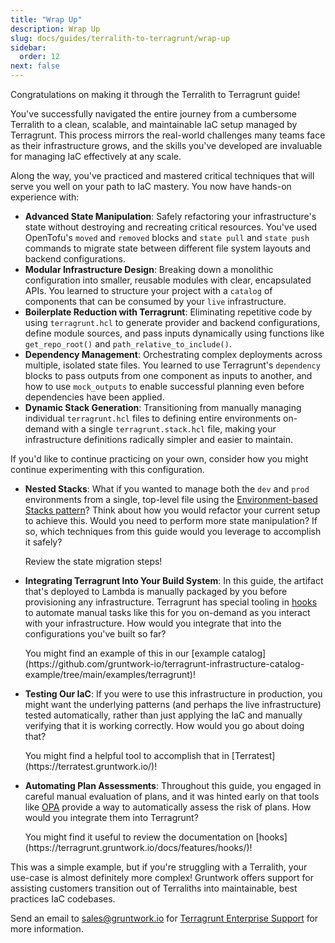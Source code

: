 ```yaml
---
title: "Wrap Up"
description: Wrap Up
slug: docs/guides/terralith-to-terragrunt/wrap-up
sidebar:
  order: 12
next: false
---
```


Congratulations on making it through the Terralith to Terragrunt guide!

You've successfully navigated the entire journey from a cumbersome Terralith to a clean, scalable, and maintainable IaC setup managed by Terragrunt. This process mirrors the real-world challenges many teams face as their infrastructure grows, and the skills you've developed are invaluable for managing IaC effectively at any scale.

Along the way, you've practiced and mastered critical techniques that will serve you well on your path to IaC mastery. You now have hands-on experience with:

- **Advanced State Manipulation**: Safely refactoring your infrastructure's state without destroying and recreating critical resources. You've used OpenTofu's `moved` and `removed` blocks and `state pull` and `state push` commands to migrate state between different file system layouts and backend configurations.
- **Modular Infrastructure Design**: Breaking down a monolithic configuration into smaller, reusable modules with clear, encapsulated APIs. You learned to structure your project with a `catalog` of components that can be consumed by your `live` infrastructure.
- **Boilerplate Reduction with Terragrunt**: Eliminating repetitive code by using `terragrunt.hcl` to generate provider and backend configurations, define module sources, and pass inputs dynamically using functions like `get_repo_root()` and `path_relative_to_include()`.
- **Dependency Management**: Orchestrating complex deployments across multiple, isolated state files. You learned to use Terragrunt's `dependency` blocks to pass outputs from one component as inputs to another, and how to use `mock_outputs` to enable successful planning even before dependencies have been applied.
- **Dynamic Stack Generation**: Transitioning from manually managing individual `terragrunt.hcl` files to defining entire environments on-demand with a single `terragrunt.stack.hcl` file, making your infrastructure definitions radically simpler and easier to maintain.

If you'd like to continue practicing on your own, consider how you might continue experimenting with this configuration.

- **Nested Stacks**: What if you wanted to manage both the `dev` and `prod` environments from a single, top-level file using the [Environment-based Stacks pattern](https://terragrunt.gruntwork.io/docs/features/stacks/#environment-based-stacks)? Think about how you would refactor your current setup to achieve this. Would you need to perform more state manipulation? If so, which techniques from this guide would you leverage to accomplish it safely?


    <Aside type="tip">
      Review the state migration steps!
    </Aside>

- **Integrating Terragrunt Into Your Build System**: In this guide, the artifact that's deployed to Lambda is manually packaged by you before provisioning any infrastructure. Terragrunt has special tooling in [hooks](https://terragrunt.gruntwork.io/docs/features/hooks/) to automate manual tasks like this for you on-demand as you interact with your infrastructure. How would you integrate that into the configurations you've built so far?

    <Aside type="tip">
      You might find an example of this in our [example catalog](https://github.com/gruntwork-io/terragrunt-infrastructure-catalog-example/tree/main/examples/terragrunt)!
    </Aside>

- **Testing Our IaC**: If you were to use this infrastructure in production, you might want the underlying patterns (and perhaps the live infrastructure) tested automatically, rather than just applying the IaC and manually verifying that it is working correctly. How would you go about doing that?

    <Aside type="tip">
      You might find a helpful tool to accomplish that in [Terratest](https://terratest.gruntwork.io/)!
    </Aside>

- **Automating Plan Assessments**: Throughout this guide, you engaged in careful manual evaluation of plans, and it was hinted early on that tools like [OPA](https://www.openpolicyagent.org/) provide a way to automatically assess the risk of plans. How would you integrate them into Terragrunt?

    <Aside type="tip">
      You might find it useful to review the documentation on [hooks](https://terragrunt.gruntwork.io/docs/features/hooks/)!
    </Aside>

This was a simple example, but if you're struggling with a Terralith, your use-case is almost definitely more complex! Gruntwork offers support for assisting customers transition out of Terraliths into maintainable, best practices IaC codebases.

Send an email to sales@gruntwork.io for [Terragrunt Enterprise Support](https://www.gruntwork.io/services/terragrunt) for more information.

